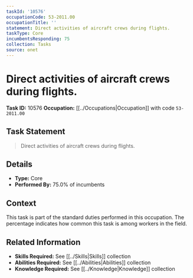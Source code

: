 ```yaml
---
taskId: '10576'
occupationCode: 53-2011.00
occupationTitle: ''
statement: Direct activities of aircraft crews during flights.
taskType: Core
incumbentsResponding: 75
collection: Tasks
source: onet
---
```

# Direct activities of aircraft crews during flights.

**Task ID:** 10576
**Occupation:** [[../Occupations|Occupation]] with code `53-2011.00`

## Task Statement

> Direct activities of aircraft crews during flights.

## Details

- **Type:** Core
- **Performed By:** 75.0% of incumbents

## Context

This task is part of the standard duties performed in this occupation. The percentage indicates how common this task is among workers in the field.

## Related Information

- **Skills Required:** See [[../Skills|Skills]] collection
- **Abilities Required:** See [[../Abilities|Abilities]] collection
- **Knowledge Required:** See [[../Knowledge|Knowledge]] collection
